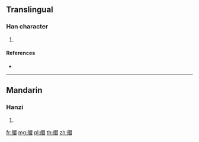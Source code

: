 {{character info/new}}
==Translingual==

===Han character===
{{Han char|rn=137|rad=舟|as=09|sn=15|four=26460|canj=HYABU}}

# {{defn|Han|sort=舟09}}

====References====
* {{Han ref|kx=1011.440|dkj=30484|dj=1470.140|hdz=53064.010|uh=8252|ud=33362|bh=E748|bd=59208}}

----

==Mandarin==

===Hanzi===
{{cmn-hanzi|pin=[[mào]] ([[mao4]])|wg=mao<sup>4</sup>}}

# {{defn|lang=cmn|sort=舟09}}

[[fr:艒]]
[[mg:艒]]
[[pl:艒]]
[[th:艒]]
[[zh:艒]]